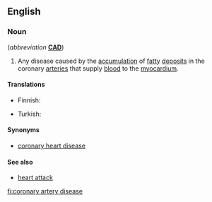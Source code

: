 ==English==
{{wikipedia}}

===Noun===
{{en-noun|head=[[coronary]] [[artery]] [[disease]]|-}} (''abbreviation'' '''[[CAD]]''')

# {{context|disease|cardiology|lang=en}} Any disease caused by the [[accumulation]] of [[fatty]] [[deposit]]s in the coronary [[arteries]] that supply [[blood]] to the [[myocardium]].

====Translations====
{{trans-top|disease of the heart}}
* Finnish: {{t+|fi|sepelvaltimotauti}}
{{trans-mid}}
* Turkish: {{t|tr|koroner arter hastalığı}}
{{trans-bottom}}

====Synonyms====
*[[coronary heart disease]]

====See also====
*[[heart attack]]

[[fi:coronary artery disease]]